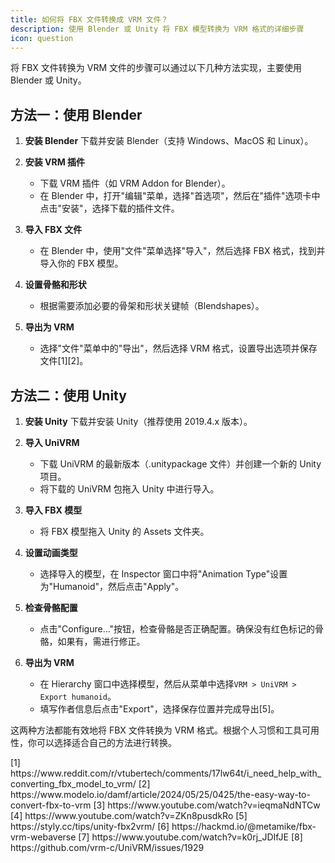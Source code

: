 ```yaml
---
title: 如何将 FBX 文件转换成 VRM 文件？
description: 使用 Blender 或 Unity 将 FBX 模型转换为 VRM 格式的详细步骤
icon: question
---
```


将 FBX 文件转换为 VRM 文件的步骤可以通过以下几种方法实现，主要使用 Blender 或 Unity。

## 方法一：使用 Blender

1. **安装 Blender**
   下载并安装 Blender（支持 Windows、MacOS 和 Linux）。

2. **安装 VRM 插件**
   - 下载 VRM 插件（如 VRM Addon for Blender）。
   - 在 Blender 中，打开"编辑"菜单，选择"首选项"，然后在"插件"选项卡中点击"安装"，选择下载的插件文件。

3. **导入 FBX 文件**
   - 在 Blender 中，使用"文件"菜单选择"导入"，然后选择 FBX 格式，找到并导入你的 FBX 模型。

4. **设置骨骼和形状**
   - 根据需要添加必要的骨架和形状关键帧（Blendshapes）。

5. **导出为 VRM**
   - 选择"文件"菜单中的"导出"，然后选择 VRM 格式，设置导出选项并保存文件[1][2]。

## 方法二：使用 Unity

1. **安装 Unity**
   下载并安装 Unity（推荐使用 2019.4.x 版本）。

2. **导入 UniVRM**
   - 下载 UniVRM 的最新版本（.unitypackage 文件）并创建一个新的 Unity 项目。
   - 将下载的 UniVRM 包拖入 Unity 中进行导入。

3. **导入 FBX 模型**
   - 将 FBX 模型拖入 Unity 的 Assets 文件夹。

4. **设置动画类型**
   - 选择导入的模型，在 Inspector 窗口中将"Animation Type"设置为"Humanoid"，然后点击"Apply"。

5. **检查骨骼配置**
   - 点击"Configure…"按钮，检查骨骼是否正确配置。确保没有红色标记的骨骼，如果有，需进行修正。

6. **导出为 VRM**
   - 在 Hierarchy 窗口中选择模型，然后从菜单中选择`VRM > UniVRM > Export humanoid`。
   - 填写作者信息后点击"Export"，选择保存位置并完成导出[5]。

这两种方法都能有效地将 FBX 文件转换为 VRM 格式。根据个人习惯和工具可用性，你可以选择适合自己的方法进行转换。

<Accordion title="参考资料">
  [1] https://www.reddit.com/r/vtubertech/comments/17lw64t/i_need_help_with_converting_fbx_model_to_vrm/  
  [2] https://www.modelo.io/damf/article/2024/05/25/0425/the-easy-way-to-convert-fbx-to-vrm  
  [3] https://www.youtube.com/watch?v=ieqmaNdNTCw  
  [4] https://www.youtube.com/watch?v=ZKn8pusdkRo  
  [5] https://styly.cc/tips/unity-fbx2vrm/  
  [6] https://hackmd.io/@metamike/fbx-vrm-webaverse  
  [7] https://www.youtube.com/watch?v=k0rj_JDIfJE  
  [8] https://github.com/vrm-c/UniVRM/issues/1929
</Accordion>
